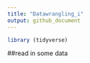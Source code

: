 ```yaml
---
title: "Datawrangling_i"
output: github_document
---
```

```r
library (tidyverse)
```

##read in some data

